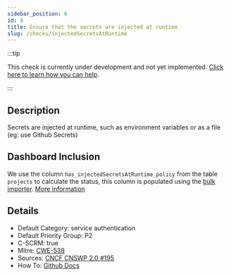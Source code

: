 ```yaml
---
sidebar_position: 6
id: 8
title: Ensure that the secrets are injected at runtime
slug: /checks/injectedSecretsAtRuntime
---
```


<!-- BANNER:START -->
:::tip

This check is currently under development and not yet implemented. [Click here to learn how you can help](/contribute).

:::
<!-- BANNER:END -->

<!-- DESCRIPTION:START -->
## Description
Secrets are injected at runtime, such as environment variables or as a file (eg: use Github Secrets)
<!-- DESCRIPTION:END -->

## Dashboard Inclusion

We use the column `has_injectedSecretsAtRuntime_policy` from the table `projects` to calculate the status, this column is populated using the [bulk importer](/docs/visionBoard/importers#bulk-importer). [More information](https://github.com/OpenPathfinder/visionBoard/issues/68)

<!-- DETAILS:START -->
## Details
- Default Category: service authentication
- Default Priority Group: P2
- C-SCRM: true
- Mitre: [CWE-538](https://cwe.mitre.org/data/definitions/538.html)
- Sources: [CNCF CNSWP 2.0 #195](https://github.com/cncf/tag-security/blob/main/security-whitepaper/v2/cloud-native-security-whitepaper.md#secrets-encryption)
- How To: [Github Docs](https://docs.github.com/en/actions/security-guides/using-secrets-in-github-actions#creating-secrets-for-an-organization)

<!-- DETAILS:END -->
